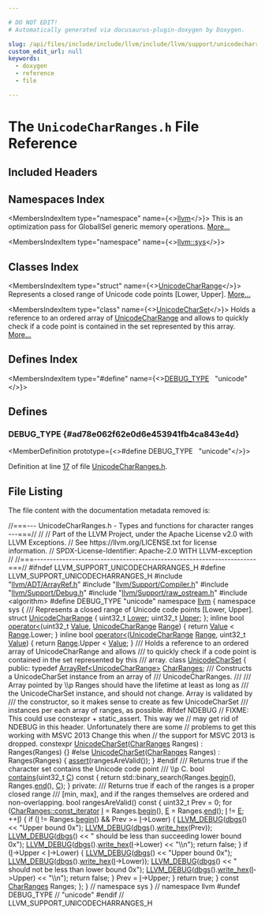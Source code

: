 ```yaml
---

# DO NOT EDIT!
# Automatically generated via docusaurus-plugin-doxygen by Doxygen.

slug: /api/files/include/include/llvm/include/llvm/support/unicodecharranges-h
custom_edit_url: null
keywords:
  - doxygen
  - reference
  - file

---
```





# The `UnicodeCharRanges.h` File Reference

<DoxygenPage pluginConfig={pluginConfig}>



## Included Headers

<IncludesList>
<IncludesListItem
  filePath="llvm/ADT/ArrayRef.h"
  permalink="/docs/api/files/include/include/llvm/include/llvm/adt/arrayref-h"
  isLocal="true" />
<IncludesListItem
  filePath="llvm/Support/Compiler.h"
  permalink="/docs/api/files/include/include/llvm/include/llvm/support/compiler-h"
  isLocal="true" />
<IncludesListItem
  filePath="llvm/Support/Debug.h"
  permalink="/docs/api/files/include/include/llvm/include/llvm/support/debug-h"
  isLocal="true" />
<IncludesListItem
  filePath="llvm/Support/raw_ostream.h"
  permalink="/docs/api/files/include/include/llvm/include/llvm/support/raw-ostream-h"
  isLocal="true" />
<IncludesListItem
  filePath="algorithm"
  permalink=""
  isLocal="false" />
</IncludesList>

## Namespaces Index

<MembersIndex>

<MembersIndexItem
  type="namespace"
  name={<><a href="/docs/api/namespaces/llvm">llvm</a></>}>
This is an optimization pass for GlobalISel generic memory operations. <a href="/docs/api/namespaces/llvm/#details">More...</a>
</MembersIndexItem>

<MembersIndexItem
  type="namespace"
  name={<><a href="/docs/api/namespaces/llvm/sys">llvm::sys</a></>}>
</MembersIndexItem>

</MembersIndex>

## Classes Index

<MembersIndex>

<MembersIndexItem
  type="struct"
  name={<><a href="/docs/api/structs/llvm/sys/unicodecharrange">UnicodeCharRange</a></>}>
Represents a closed range of Unicode code points &#91;Lower, Upper&#93;. <a href="/docs/api/structs/llvm/sys/unicodecharrange/#details">More...</a>
</MembersIndexItem>

<MembersIndexItem
  type="class"
  name={<><a href="/docs/api/classes/llvm/sys/unicodecharset">UnicodeCharSet</a></>}>
Holds a reference to an ordered array of <a href="/docs/api/structs/llvm/sys/unicodecharrange">UnicodeCharRange</a> and allows to quickly check if a code point is contained in the set represented by this array. <a href="/docs/api/classes/llvm/sys/unicodecharset/#details">More...</a>
</MembersIndexItem>

</MembersIndex>

## Defines Index

<MembersIndex>

<MembersIndexItem
  type="#define"
  name={<><a href="#ad78e062f62e0d6e453941fb4ca843e4d">DEBUG&#95;TYPE</a>&nbsp;&nbsp;&nbsp;&quot;unicode&quot;</>}>
</MembersIndexItem>

</MembersIndex>


<SectionDefinition>

## Defines

### DEBUG&#95;TYPE {#ad78e062f62e0d6e453941fb4ca843e4d}

<MemberDefinition
  prototype={<>#define DEBUG&#95;TYPE&nbsp;&nbsp;&nbsp;&quot;unicode&quot;</>}>

Definition at line <a href="#l00017">17</a> of file <a href="/docs/api/files/include/include/llvm/include/llvm/support/unicodecharranges-h">UnicodeCharRanges.h</a>.
</MemberDefinition>

</SectionDefinition>

## File Listing

The file content with the documentation metadata removed is:

<ProgramListing>

<Link id="l00001" /><CodeLine lineNumber="1"><span class="doxyHighlightComment">//===--- UnicodeCharRanges.h - Types and functions for character ranges ---===//</span></CodeLine>
<Link id="l00002" /><CodeLine lineNumber="2"><span class="doxyHighlightComment">//</span></CodeLine>
<Link id="l00003" /><CodeLine lineNumber="3"><span class="doxyHighlightComment">// Part of the LLVM Project, under the Apache License v2.0 with LLVM Exceptions.</span></CodeLine>
<Link id="l00004" /><CodeLine lineNumber="4"><span class="doxyHighlightComment">// See https://llvm.org/LICENSE.txt for license information.</span></CodeLine>
<Link id="l00005" /><CodeLine lineNumber="5"><span class="doxyHighlightComment">// SPDX-License-Identifier: Apache-2.0 WITH LLVM-exception</span></CodeLine>
<Link id="l00006" /><CodeLine lineNumber="6"><span class="doxyHighlightComment">//</span></CodeLine>
<Link id="l00007" /><CodeLine lineNumber="7"><span class="doxyHighlightComment">//===----------------------------------------------------------------------===//</span></CodeLine>
<Link id="l00008" /><CodeLine lineNumber="8"><span class="doxyHighlightPreprocessor">#ifndef LLVM&#95;SUPPORT&#95;UNICODECHARRANGES&#95;H</span></CodeLine>
<Link id="l00009" /><CodeLine lineNumber="9"><span class="doxyHighlightPreprocessor">#define LLVM&#95;SUPPORT&#95;UNICODECHARRANGES&#95;H</span></CodeLine>
<Link id="l00010" /><CodeLine lineNumber="10"></CodeLine>
<Link id="l00011" /><CodeLine lineNumber="11"><span class="doxyHighlightPreprocessor">#include &quot;<a href="/docs/api/files/include/include/llvm/include/llvm/adt/arrayref-h">llvm/ADT/ArrayRef.h</a>&quot;</span></CodeLine>
<Link id="l00012" /><CodeLine lineNumber="12"><span class="doxyHighlightPreprocessor">#include &quot;<a href="/docs/api/files/include/include/llvm/include/llvm/support/compiler-h">llvm/Support/Compiler.h</a>&quot;</span></CodeLine>
<Link id="l00013" /><CodeLine lineNumber="13"><span class="doxyHighlightPreprocessor">#include &quot;<a href="/docs/api/files/include/include/llvm/include/llvm/support/debug-h">llvm/Support/Debug.h</a>&quot;</span></CodeLine>
<Link id="l00014" /><CodeLine lineNumber="14"><span class="doxyHighlightPreprocessor">#include &quot;<a href="/docs/api/files/include/include/llvm/include/llvm/support/raw-ostream-h">llvm/Support/raw&#95;ostream.h</a>&quot;</span></CodeLine>
<Link id="l00015" /><CodeLine lineNumber="15"><span class="doxyHighlightPreprocessor">#include &lt;algorithm&gt;</span></CodeLine>
<Link id="l00016" /><CodeLine lineNumber="16"></CodeLine>
<Link id="l00017" /><CodeLine lineNumber="17" lineLink="#ad78e062f62e0d6e453941fb4ca843e4d"><span class="doxyHighlightPreprocessor">#define DEBUG&#95;TYPE &quot;unicode&quot;</span></CodeLine>
<Link id="l00018" /><CodeLine lineNumber="18"></CodeLine>
<Link id="l00019" /><CodeLine lineNumber="19"><span class="doxyHighlightKeyword">namespace </span><span class="doxyHighlight"><a href="/docs/api/namespaces/llvm">llvm</a> &#123;</span></CodeLine>
<Link id="l00020" /><CodeLine lineNumber="20"><span class="doxyHighlightKeyword">namespace </span><span class="doxyHighlight">sys &#123;</span></CodeLine>
<Link id="l00021" /><CodeLine lineNumber="21"></CodeLine>
<Link id="l00022" /><CodeLine lineNumber="22"><span class="doxyHighlightComment">/// Represents a closed range of Unicode code points &#91;Lower, Upper&#93;.</span></CodeLine>
<Link id="l00023" /><CodeLine lineNumber="23" lineLink="/docs/api/structs/llvm/sys/unicodecharrange"><span class="doxyHighlightKeyword">struct </span><span class="doxyHighlight"><a href="/docs/api/structs/llvm/sys/unicodecharrange">UnicodeCharRange</a> &#123;</span></CodeLine>
<Link id="l00024" /><CodeLine lineNumber="24" lineLink="/docs/api/structs/llvm/sys/unicodecharrange/#ac09f36f1d64aa14ca9005c4c7c5d9aea"><span class="doxyHighlight">  uint32&#95;t <a href="/docs/api/structs/llvm/sys/unicodecharrange/#ac09f36f1d64aa14ca9005c4c7c5d9aea">Lower</a>;</span></CodeLine>
<Link id="l00025" /><CodeLine lineNumber="25" lineLink="/docs/api/structs/llvm/sys/unicodecharrange/#adb7bdfacabb0b67af4962b2035fd45bf"><span class="doxyHighlight">  uint32&#95;t <a href="/docs/api/structs/llvm/sys/unicodecharrange/#adb7bdfacabb0b67af4962b2035fd45bf">Upper</a>;</span></CodeLine>
<Link id="l00026" /><CodeLine lineNumber="26"><span class="doxyHighlight">&#125;;</span></CodeLine>
<Link id="l00027" /><CodeLine lineNumber="27"></CodeLine>
<Link id="l00028" /><CodeLine lineNumber="28" lineLink="/docs/api/namespaces/llvm/sys/#a03c98f04f71edd2423eadba4f8c049dc"><span class="doxyHighlightKeyword">inline</span><span class="doxyHighlight"> </span><span class="doxyHighlightKeywordType">bool</span><span class="doxyHighlight"> <a href="/docs/api/namespaces/llvm/sys/#a03c98f04f71edd2423eadba4f8c049dc">operator&lt;</a>(uint32&#95;t <a href="/docs/api/classes/llvm/value">Value</a>, <a href="/docs/api/structs/llvm/sys/unicodecharrange">UnicodeCharRange</a> <a href="/docs/api/files/lib/lib/target/lib/target/nvptx/nvvmintrrange-cpp/#a34bd74317e3f04bfc4318c2d1a470877">Range</a>) &#123;</span></CodeLine>
<Link id="l00029" /><CodeLine lineNumber="29"><span class="doxyHighlight">  </span><span class="doxyHighlightKeywordFlow">return</span><span class="doxyHighlight"> <a href="/docs/api/classes/llvm/value">Value</a> &lt; <a href="/docs/api/files/lib/lib/target/lib/target/nvptx/nvvmintrrange-cpp/#a34bd74317e3f04bfc4318c2d1a470877">Range</a>.Lower;</span></CodeLine>
<Link id="l00030" /><CodeLine lineNumber="30"><span class="doxyHighlight">&#125;</span></CodeLine>
<Link id="l00031" /><CodeLine lineNumber="31" lineLink="/docs/api/namespaces/llvm/sys/#a198340ce328fc0c2c8816d78b3673454"><span class="doxyHighlightKeyword">inline</span><span class="doxyHighlight"> </span><span class="doxyHighlightKeywordType">bool</span><span class="doxyHighlight"> <a href="/docs/api/namespaces/llvm/sys/#a03c98f04f71edd2423eadba4f8c049dc">operator&lt;</a>(<a href="/docs/api/structs/llvm/sys/unicodecharrange">UnicodeCharRange</a> <a href="/docs/api/files/lib/lib/target/lib/target/nvptx/nvvmintrrange-cpp/#a34bd74317e3f04bfc4318c2d1a470877">Range</a>, uint32&#95;t <a href="/docs/api/classes/llvm/value">Value</a>) &#123;</span></CodeLine>
<Link id="l00032" /><CodeLine lineNumber="32"><span class="doxyHighlight">  </span><span class="doxyHighlightKeywordFlow">return</span><span class="doxyHighlight"> <a href="/docs/api/files/lib/lib/target/lib/target/nvptx/nvvmintrrange-cpp/#a34bd74317e3f04bfc4318c2d1a470877">Range</a>.Upper &lt; <a href="/docs/api/classes/llvm/value">Value</a>;</span></CodeLine>
<Link id="l00033" /><CodeLine lineNumber="33"><span class="doxyHighlight">&#125;</span></CodeLine>
<Link id="l00034" /><CodeLine lineNumber="34"></CodeLine>
<Link id="l00035" /><CodeLine lineNumber="35"><span class="doxyHighlightComment">/// Holds a reference to an ordered array of UnicodeCharRange and allows</span></CodeLine>
<Link id="l00036" /><CodeLine lineNumber="36"><span class="doxyHighlightComment">/// to quickly check if a code point is contained in the set represented by this</span></CodeLine>
<Link id="l00037" /><CodeLine lineNumber="37"><span class="doxyHighlightComment">/// array.</span></CodeLine>
<Link id="l00038" /><CodeLine lineNumber="38" lineLink="/docs/api/classes/llvm/sys/unicodecharset"><span class="doxyHighlightKeyword">class </span><span class="doxyHighlight"><a href="/docs/api/classes/llvm/sys/unicodecharset/#a90c7be75d8be840b2eb855fb6767aef3">UnicodeCharSet</a> &#123;</span></CodeLine>
<Link id="l00039" /><CodeLine lineNumber="39"><span class="doxyHighlightKeyword">public</span><span class="doxyHighlight">:</span></CodeLine>
<Link id="l00040" /><CodeLine lineNumber="40" lineLink="/docs/api/classes/llvm/sys/unicodecharset/#a85ed61bb536a499e1544c955db93086d"><span class="doxyHighlight">  </span><span class="doxyHighlightKeyword">typedef</span><span class="doxyHighlight"> <a href="/docs/api/classes/llvm/arrayref">ArrayRef&lt;UnicodeCharRange&gt;</a> <a href="/docs/api/classes/llvm/sys/unicodecharset/#a85ed61bb536a499e1544c955db93086d">CharRanges</a>;</span></CodeLine>
<Link id="l00041" /><CodeLine lineNumber="41"></CodeLine>
<Link id="l00042" /><CodeLine lineNumber="42"><span class="doxyHighlightComment">  /// Constructs a UnicodeCharSet instance from an array of</span></CodeLine>
<Link id="l00043" /><CodeLine lineNumber="43"><span class="doxyHighlightComment">  /// UnicodeCharRanges.</span></CodeLine>
<Link id="l00044" /><CodeLine lineNumber="44"><span class="doxyHighlightComment">  ///</span></CodeLine>
<Link id="l00045" /><CodeLine lineNumber="45"><span class="doxyHighlightComment">  /// Array pointed by \\p Ranges should have the lifetime at least as long as</span></CodeLine>
<Link id="l00046" /><CodeLine lineNumber="46"><span class="doxyHighlightComment">  /// the UnicodeCharSet instance, and should not change. Array is validated by</span></CodeLine>
<Link id="l00047" /><CodeLine lineNumber="47"><span class="doxyHighlightComment">  /// the constructor, so it makes sense to create as few UnicodeCharSet</span></CodeLine>
<Link id="l00048" /><CodeLine lineNumber="48"><span class="doxyHighlightComment">  /// instances per each array of ranges, as possible.</span></CodeLine>
<Link id="l00049" /><CodeLine lineNumber="49"><span class="doxyHighlightPreprocessor">#ifdef NDEBUG</span></CodeLine>
<Link id="l00050" /><CodeLine lineNumber="50"></CodeLine>
<Link id="l00051" /><CodeLine lineNumber="51"><span class="doxyHighlight">  </span><span class="doxyHighlightComment">// FIXME: This could use constexpr + static&#95;assert. This way we</span></CodeLine>
<Link id="l00052" /><CodeLine lineNumber="52"><span class="doxyHighlight">  </span><span class="doxyHighlightComment">// may get rid of NDEBUG in this header. Unfortunately there are some</span></CodeLine>
<Link id="l00053" /><CodeLine lineNumber="53"><span class="doxyHighlight">  </span><span class="doxyHighlightComment">// problems to get this working with MSVC 2013 Change this when</span></CodeLine>
<Link id="l00054" /><CodeLine lineNumber="54"><span class="doxyHighlight">  </span><span class="doxyHighlightComment">// the support for MSVC 2013 is dropped.</span></CodeLine>
<Link id="l00055" /><CodeLine lineNumber="55"><span class="doxyHighlight">  </span><span class="doxyHighlightKeyword">constexpr</span><span class="doxyHighlight"> <a href="/docs/api/classes/llvm/sys/unicodecharset/#a90c7be75d8be840b2eb855fb6767aef3">UnicodeCharSet</a>(<a href="/docs/api/classes/llvm/sys/unicodecharset/#a85ed61bb536a499e1544c955db93086d">CharRanges</a> Ranges) : Ranges(Ranges) &#123;&#125;</span></CodeLine>
<Link id="l00056" /><CodeLine lineNumber="56"><span class="doxyHighlightPreprocessor">#else</span></CodeLine>
<Link id="l00057" /><CodeLine lineNumber="57" lineLink="/docs/api/classes/llvm/sys/unicodecharset/#a90c7be75d8be840b2eb855fb6767aef3"><span class="doxyHighlight">  <a href="/docs/api/classes/llvm/sys/unicodecharset/#a90c7be75d8be840b2eb855fb6767aef3">UnicodeCharSet</a>(<a href="/docs/api/classes/llvm/sys/unicodecharset/#a85ed61bb536a499e1544c955db93086d">CharRanges</a> Ranges) : Ranges(Ranges) &#123;</span></CodeLine>
<Link id="l00058" /><CodeLine lineNumber="58"><span class="doxyHighlight">    <a href="/docs/api/files/lib/lib/target/lib/target/amdgpu/silowercontrolflow-cpp/#a4868c5d81c5ccc98c47aeab6244346a0">assert</a>(rangesAreValid());</span></CodeLine>
<Link id="l00059" /><CodeLine lineNumber="59"><span class="doxyHighlight">  &#125;</span></CodeLine>
<Link id="l00060" /><CodeLine lineNumber="60"><span class="doxyHighlightPreprocessor">#endif</span></CodeLine>
<Link id="l00061" /><CodeLine lineNumber="61"></CodeLine>
<Link id="l00062" /><CodeLine lineNumber="62"><span class="doxyHighlightComment">  /// Returns true if the character set contains the Unicode code point</span></CodeLine>
<Link id="l00063" /><CodeLine lineNumber="63"><span class="doxyHighlightComment">  /// \\p C.</span></CodeLine>
<Link id="l00064" /><CodeLine lineNumber="64" lineLink="/docs/api/classes/llvm/sys/unicodecharset/#a2920c37bba86099cb7bd7718c6288fac"><span class="doxyHighlight">  </span><span class="doxyHighlightKeywordType">bool</span><span class="doxyHighlight"> <a href="/docs/api/classes/llvm/sys/unicodecharset/#a2920c37bba86099cb7bd7718c6288fac">contains</a>(uint32&#95;t <a href="/docs/api/namespaces/llvm/callingconv/#ac6aa1387c4375260e2468eb5a77fdb4cafd841a49aec1539bc88abc8ff9e170fb">C</a>)</span><span class="doxyHighlightKeyword"> const </span><span class="doxyHighlight">&#123;</span></CodeLine>
<Link id="l00065" /><CodeLine lineNumber="65"><span class="doxyHighlight">    </span><span class="doxyHighlightKeywordFlow">return</span><span class="doxyHighlight"> std::binary&#95;search(Ranges.<a href="/docs/api/classes/llvm/arrayref/#aab36927882fbfdcbb860d87fd9c30da8">begin</a>(), Ranges.<a href="/docs/api/classes/llvm/arrayref/#a7ca5197533a9c1fb8a2bd30587fcec6b">end</a>(), <a href="/docs/api/namespaces/llvm/callingconv/#ac6aa1387c4375260e2468eb5a77fdb4cafd841a49aec1539bc88abc8ff9e170fb">C</a>);</span></CodeLine>
<Link id="l00066" /><CodeLine lineNumber="66"><span class="doxyHighlight">  &#125;</span></CodeLine>
<Link id="l00067" /><CodeLine lineNumber="67"></CodeLine>
<Link id="l00068" /><CodeLine lineNumber="68"><span class="doxyHighlightKeyword">private</span><span class="doxyHighlight">:</span></CodeLine>
<Link id="l00069" /><CodeLine lineNumber="69"><span class="doxyHighlightComment">  /// Returns true if each of the ranges is a proper closed range</span></CodeLine>
<Link id="l00070" /><CodeLine lineNumber="70"><span class="doxyHighlightComment">  /// &#91;min, max&#93;, and if the ranges themselves are ordered and non-overlapping.</span></CodeLine>
<Link id="l00071" /><CodeLine lineNumber="71"><span class="doxyHighlight">  </span><span class="doxyHighlightKeywordType">bool</span><span class="doxyHighlight"> rangesAreValid()</span><span class="doxyHighlightKeyword"> const </span><span class="doxyHighlight">&#123;</span></CodeLine>
<Link id="l00072" /><CodeLine lineNumber="72"><span class="doxyHighlight">    uint32&#95;t Prev = 0;</span></CodeLine>
<Link id="l00073" /><CodeLine lineNumber="73"><span class="doxyHighlight">    </span><span class="doxyHighlightKeywordFlow">for</span><span class="doxyHighlight"> (<a href="/docs/api/classes/llvm/arrayref/#a715fffff3fee0a42f5e52853b4b5b57f">CharRanges::const&#95;iterator</a> <a href="/docs/api/files/lib/lib/support/md5-cpp/#ac0eafdc9ee161b71e7af98af736952fd">I</a> = Ranges.<a href="/docs/api/classes/llvm/arrayref/#aab36927882fbfdcbb860d87fd9c30da8">begin</a>(), <a href="/docs/api/files/lib/lib/ir/builtingcs-cpp/#abb2b3a60ccc38a28239e19a1646e0c8a">E</a> = Ranges.<a href="/docs/api/classes/llvm/arrayref/#a7ca5197533a9c1fb8a2bd30587fcec6b">end</a>();</span></CodeLine>
<Link id="l00074" /><CodeLine lineNumber="74"><span class="doxyHighlight">         <a href="/docs/api/files/lib/lib/support/md5-cpp/#ac0eafdc9ee161b71e7af98af736952fd">I</a> != <a href="/docs/api/files/lib/lib/ir/builtingcs-cpp/#abb2b3a60ccc38a28239e19a1646e0c8a">E</a>; ++<a href="/docs/api/files/lib/lib/support/md5-cpp/#ac0eafdc9ee161b71e7af98af736952fd">I</a>) &#123;</span></CodeLine>
<Link id="l00075" /><CodeLine lineNumber="75"><span class="doxyHighlight">      </span><span class="doxyHighlightKeywordFlow">if</span><span class="doxyHighlight"> (<a href="/docs/api/files/lib/lib/support/md5-cpp/#ac0eafdc9ee161b71e7af98af736952fd">I</a> != Ranges.<a href="/docs/api/classes/llvm/arrayref/#aab36927882fbfdcbb860d87fd9c30da8">begin</a>() &amp;&amp; Prev &gt;= <a href="/docs/api/files/lib/lib/support/md5-cpp/#ac0eafdc9ee161b71e7af98af736952fd">I</a>-&gt;Lower) &#123;</span></CodeLine>
<Link id="l00076" /><CodeLine lineNumber="76"><span class="doxyHighlight">        <a href="/docs/api/files/include/include/llvm/include/llvm/support/debug-h/#a196897517069dda1bdb549e24468f7d7">LLVM&#95;DEBUG</a>(<a href="/docs/api/namespaces/llvm/#a7c46c742c31be54870e2038048e6b391">dbgs</a>() &lt;&lt; </span><span class="doxyHighlightStringLiteral">&quot;Upper bound 0x&quot;</span><span class="doxyHighlight">);</span></CodeLine>
<Link id="l00077" /><CodeLine lineNumber="77"><span class="doxyHighlight">        <a href="/docs/api/files/include/include/llvm/include/llvm/support/debug-h/#a196897517069dda1bdb549e24468f7d7">LLVM&#95;DEBUG</a>(<a href="/docs/api/namespaces/llvm/#a7c46c742c31be54870e2038048e6b391">dbgs</a>().<a href="/docs/api/namespaces/llvm/#ab1aedb7c876c118bfb3b40eb756db6f9">write&#95;hex</a>(Prev));</span></CodeLine>
<Link id="l00078" /><CodeLine lineNumber="78"><span class="doxyHighlight">        <a href="/docs/api/files/include/include/llvm/include/llvm/support/debug-h/#a196897517069dda1bdb549e24468f7d7">LLVM&#95;DEBUG</a>(<a href="/docs/api/namespaces/llvm/#a7c46c742c31be54870e2038048e6b391">dbgs</a>() &lt;&lt; </span><span class="doxyHighlightStringLiteral">&quot; should be less than succeeding lower bound 0x&quot;</span><span class="doxyHighlight">);</span></CodeLine>
<Link id="l00079" /><CodeLine lineNumber="79"><span class="doxyHighlight">        <a href="/docs/api/files/include/include/llvm/include/llvm/support/debug-h/#a196897517069dda1bdb549e24468f7d7">LLVM&#95;DEBUG</a>(<a href="/docs/api/namespaces/llvm/#a7c46c742c31be54870e2038048e6b391">dbgs</a>().<a href="/docs/api/namespaces/llvm/#ab1aedb7c876c118bfb3b40eb756db6f9">write&#95;hex</a>(<a href="/docs/api/files/lib/lib/support/md5-cpp/#ac0eafdc9ee161b71e7af98af736952fd">I</a>-&gt;Lower) &lt;&lt; </span><span class="doxyHighlightStringLiteral">&quot;\\n&quot;</span><span class="doxyHighlight">);</span></CodeLine>
<Link id="l00080" /><CodeLine lineNumber="80"><span class="doxyHighlight">        </span><span class="doxyHighlightKeywordFlow">return</span><span class="doxyHighlight"> </span><span class="doxyHighlightKeyword">false</span><span class="doxyHighlight">;</span></CodeLine>
<Link id="l00081" /><CodeLine lineNumber="81"><span class="doxyHighlight">      &#125;</span></CodeLine>
<Link id="l00082" /><CodeLine lineNumber="82"><span class="doxyHighlight">      </span><span class="doxyHighlightKeywordFlow">if</span><span class="doxyHighlight"> (<a href="/docs/api/files/lib/lib/support/md5-cpp/#ac0eafdc9ee161b71e7af98af736952fd">I</a>-&gt;Upper &lt; <a href="/docs/api/files/lib/lib/support/md5-cpp/#ac0eafdc9ee161b71e7af98af736952fd">I</a>-&gt;Lower) &#123;</span></CodeLine>
<Link id="l00083" /><CodeLine lineNumber="83"><span class="doxyHighlight">        <a href="/docs/api/files/include/include/llvm/include/llvm/support/debug-h/#a196897517069dda1bdb549e24468f7d7">LLVM&#95;DEBUG</a>(<a href="/docs/api/namespaces/llvm/#a7c46c742c31be54870e2038048e6b391">dbgs</a>() &lt;&lt; </span><span class="doxyHighlightStringLiteral">&quot;Upper bound 0x&quot;</span><span class="doxyHighlight">);</span></CodeLine>
<Link id="l00084" /><CodeLine lineNumber="84"><span class="doxyHighlight">        <a href="/docs/api/files/include/include/llvm/include/llvm/support/debug-h/#a196897517069dda1bdb549e24468f7d7">LLVM&#95;DEBUG</a>(<a href="/docs/api/namespaces/llvm/#a7c46c742c31be54870e2038048e6b391">dbgs</a>().<a href="/docs/api/namespaces/llvm/#ab1aedb7c876c118bfb3b40eb756db6f9">write&#95;hex</a>(<a href="/docs/api/files/lib/lib/support/md5-cpp/#ac0eafdc9ee161b71e7af98af736952fd">I</a>-&gt;Lower));</span></CodeLine>
<Link id="l00085" /><CodeLine lineNumber="85"><span class="doxyHighlight">        <a href="/docs/api/files/include/include/llvm/include/llvm/support/debug-h/#a196897517069dda1bdb549e24468f7d7">LLVM&#95;DEBUG</a>(<a href="/docs/api/namespaces/llvm/#a7c46c742c31be54870e2038048e6b391">dbgs</a>() &lt;&lt; </span><span class="doxyHighlightStringLiteral">&quot; should not be less than lower bound 0x&quot;</span><span class="doxyHighlight">);</span></CodeLine>
<Link id="l00086" /><CodeLine lineNumber="86"><span class="doxyHighlight">        <a href="/docs/api/files/include/include/llvm/include/llvm/support/debug-h/#a196897517069dda1bdb549e24468f7d7">LLVM&#95;DEBUG</a>(<a href="/docs/api/namespaces/llvm/#a7c46c742c31be54870e2038048e6b391">dbgs</a>().<a href="/docs/api/namespaces/llvm/#ab1aedb7c876c118bfb3b40eb756db6f9">write&#95;hex</a>(<a href="/docs/api/files/lib/lib/support/md5-cpp/#ac0eafdc9ee161b71e7af98af736952fd">I</a>-&gt;Upper) &lt;&lt; </span><span class="doxyHighlightStringLiteral">&quot;\\n&quot;</span><span class="doxyHighlight">);</span></CodeLine>
<Link id="l00087" /><CodeLine lineNumber="87"><span class="doxyHighlight">        </span><span class="doxyHighlightKeywordFlow">return</span><span class="doxyHighlight"> </span><span class="doxyHighlightKeyword">false</span><span class="doxyHighlight">;</span></CodeLine>
<Link id="l00088" /><CodeLine lineNumber="88"><span class="doxyHighlight">      &#125;</span></CodeLine>
<Link id="l00089" /><CodeLine lineNumber="89"><span class="doxyHighlight">      Prev = <a href="/docs/api/files/lib/lib/support/md5-cpp/#ac0eafdc9ee161b71e7af98af736952fd">I</a>-&gt;Upper;</span></CodeLine>
<Link id="l00090" /><CodeLine lineNumber="90"><span class="doxyHighlight">    &#125;</span></CodeLine>
<Link id="l00091" /><CodeLine lineNumber="91"></CodeLine>
<Link id="l00092" /><CodeLine lineNumber="92"><span class="doxyHighlight">    </span><span class="doxyHighlightKeywordFlow">return</span><span class="doxyHighlight"> </span><span class="doxyHighlightKeyword">true</span><span class="doxyHighlight">;</span></CodeLine>
<Link id="l00093" /><CodeLine lineNumber="93"><span class="doxyHighlight">  &#125;</span></CodeLine>
<Link id="l00094" /><CodeLine lineNumber="94"></CodeLine>
<Link id="l00095" /><CodeLine lineNumber="95"><span class="doxyHighlight">  </span><span class="doxyHighlightKeyword">const</span><span class="doxyHighlight"> <a href="/docs/api/classes/llvm/sys/unicodecharset/#a85ed61bb536a499e1544c955db93086d">CharRanges</a> Ranges;</span></CodeLine>
<Link id="l00096" /><CodeLine lineNumber="96"><span class="doxyHighlight">&#125;;</span></CodeLine>
<Link id="l00097" /><CodeLine lineNumber="97"></CodeLine>
<Link id="l00098" /><CodeLine lineNumber="98"><span class="doxyHighlight">&#125; </span><span class="doxyHighlightComment">// namespace sys</span></CodeLine>
<Link id="l00099" /><CodeLine lineNumber="99"><span class="doxyHighlight">&#125; </span><span class="doxyHighlightComment">// namespace llvm</span></CodeLine>
<Link id="l00100" /><CodeLine lineNumber="100"></CodeLine>
<Link id="l00101" /><CodeLine lineNumber="101"><span class="doxyHighlightPreprocessor">#undef DEBUG&#95;TYPE </span><span class="doxyHighlightComment">// &quot;unicode&quot;</span></CodeLine>
<Link id="l00102" /><CodeLine lineNumber="102"></CodeLine>
<Link id="l00103" /><CodeLine lineNumber="103"><span class="doxyHighlightPreprocessor">#endif </span><span class="doxyHighlightComment">// LLVM&#95;SUPPORT&#95;UNICODECHARRANGES&#95;H</span></CodeLine>

</ProgramListing>


</DoxygenPage>

